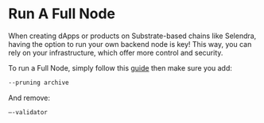 # Run A Full Node

When creating dApps or products on Substrate-based chains like Selendra, having the option to run your own backend node is key! This way, you can rely on your infrastructure, which offer more control and security.

To run a Full Node, simply follow this [guide](/documents/maintain/rpcnode/docker) then make sure you add:

```bash
--pruning archive
```

And remove:

```bash
—-validator
```
